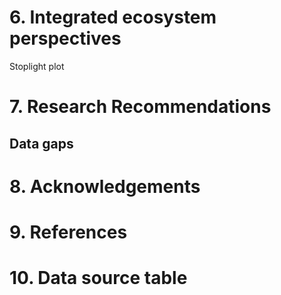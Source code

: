 # 6. Integrated ecosystem perspectives

Stoplight plot

# 7. Research Recommendations

## Data gaps

# 8. Acknowledgements

# 9. References

# 10. Data source table